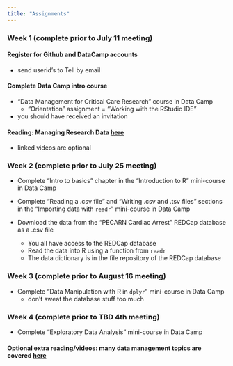 ```yaml
---
title: "Assignments"
---
```


### Week 1 (complete prior to July 11 meeting)

#### Register for Github and DataCamp accounts

- send userid's to Tell by email

#### Complete Data Camp intro course

- "Data Management for Critical Care Research" course in Data Camp
     - "Orientation" assignment = "Working with the RStudio IDE"
     
- you should have received an invitation

#### Reading: Managing Research Data [here](http://www.ucdenver.edu/research/CCTSI/programs-services/informatics/Documents/Managing-Research-Data.pdf)

- linked videos are optional



### Week 2 (complete prior to July 25 meeting)

- Complete "Intro to basics" chapter in the "Introduction to R" mini-course in Data Camp

- Complete "Reading a .csv file" and "Writing .csv and .tsv files" sections in the "Importing data with `readr`" mini-course in Data Camp

- Download the data from the "PECARN Cardiac Arrest" REDCap database as a .csv file
     - You all have access to the REDCap database
     - Read the data into R using a function from `readr`
     - The data dictionary is in the file repository of the REDCap database





### Week 3 (complete prior to August 16 meeting)

- Complete "Data Manipulation with R in `dplyr`" mini-course in Data Camp
     - don't sweat the database stuff too much






### Week 4 (complete prior to TBD 4th meeting)

- Complete "Exploratory Data Analysis" mini-course in Data Camp




#### Optional extra reading/videos: many data management topics are covered [here](http://www.ucdenver.edu/research/CCTSI/programs-services/informatics/Pages/Informatics-Seminar-Learning-Tools-Archive.aspx)

